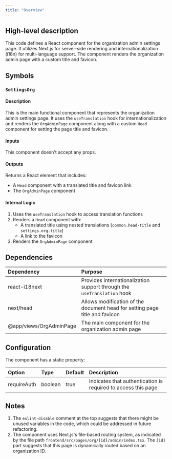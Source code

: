 ```yaml
---
title: "Overview"
---
```


## High-level description
This code defines a React component for the organization admin settings page. It utilizes Next.js for server-side rendering and internationalization (i18n) for multi-language support. The component renders the organization admin page with a custom title and favicon.

## Symbols

### `SettingsOrg`
#### Description
This is the main functional component that represents the organization admin settings page. It uses the `useTranslation` hook for internationalization and renders the `OrgAdminPage` component along with a custom `Head` component for setting the page title and favicon.

#### Inputs
This component doesn't accept any props.

#### Outputs
Returns a React element that includes:
- A `Head` component with a translated title and favicon link
- The `OrgAdminPage` component

#### Internal Logic
1. Uses the `useTranslation` hook to access translation functions
2. Renders a `Head` component with:
   - A translated title using nested translations (`common.head-title` and `settings.org.title`)
   - A link to the favicon
3. Renders the `OrgAdminPage` component

## Dependencies
| Dependency | Purpose |
|:-----------|:--------|
| react-i18next | Provides internationalization support through the `useTranslation` hook |
| next/head | Allows modification of the document head for setting page title and favicon |
| @app/views/OrgAdminPage | The main component for the organization admin page |

## Configuration
The component has a static property:

| Option | Type | Default | Description |
|:-------|:-----|:--------|:------------|
| requireAuth | boolean | true | Indicates that authentication is required to access this page |

## Notes
1. The `eslint-disable` comment at the top suggests that there might be unused variables in the code, which could be addressed in future refactoring.
2. The component uses Next.js's file-based routing system, as indicated by the file path `frontend/src/pages/org/[id]/admin/index.tsx`. The `[id]` part suggests that this page is dynamically routed based on an organization ID.